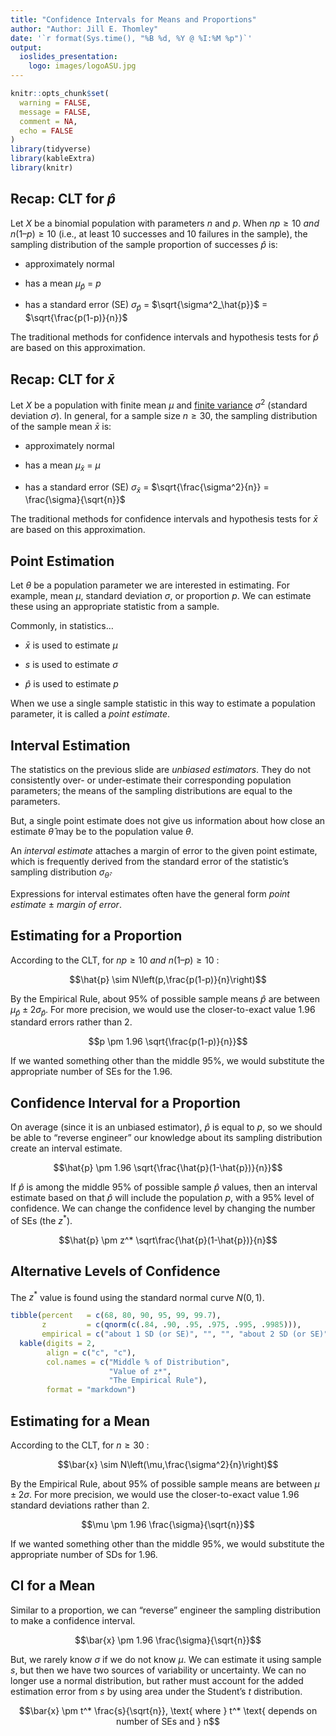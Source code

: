 ```yaml
---
title: "Confidence Intervals for Means and Proportions"
author: "Author: Jill E. Thomley"
date: '`r format(Sys.time(), "%B %d, %Y @ %I:%M %p")`'
output: 
  ioslides_presentation:
    logo: images/logoASU.jpg
---
```


```r
knitr::opts_chunk$set(
  warning = FALSE,
  message = FALSE,
  comment = NA,
  echo = FALSE
)
library(tidyverse)
library(kableExtra)
library(knitr)
```

## Recap: CLT for $\hat{p}$

Let $X$ be a binomial population with parameters $n$ and $p$. When $np \ge 10$ *and* $n(1 – p) \ge 10$ (i.e., at least 10 successes and 10 failures in the sample), the sampling distribution of the sample proportion of successes $\hat{p}$ is:

* approximately normal

* has a mean $\mu_\hat{p}$ = $p$

* has a standard error (SE) $\sigma_\hat{p}$ = $\sqrt{\sigma^2_\hat{p}}$ = $\sqrt{\frac{p(1-p)}{n}}$

The traditional methods for confidence intervals and hypothesis tests for $\hat{p}$ are based on this approximation.


## Recap: CLT for $\bar{x}$

Let $X$ be a population with finite mean $\mu$ and [finite variance](https://en.wikipedia.org/wiki/Category:Probability_distributions_with_non-finite_variance) $\sigma^2$ (standard deviation $\sigma$). In general, for a sample size $n \ge 30$, the sampling distribution of the sample mean $\bar{x}$ is:

* approximately normal

* has a mean $\mu_{\bar{x}}$ = $\mu$

* has a standard error (SE) $\sigma_{\bar{x}}$ = $\sqrt{\frac{\sigma^2}{n}} = \frac{\sigma}{\sqrt{n}}$

The traditional methods for confidence intervals and hypothesis tests for $\bar{x}$ are based on this approximation.


## Point Estimation

Let $\theta$ be a population parameter we are interested in estimating. For example, mean $\mu$, standard deviation $\sigma$, or proportion $p$. We can estimate these using an appropriate statistic from a sample. 

Commonly, in statistics...

* $\bar{x}$ is used to estimate $\mu$

* $s$ is used to estimate $\sigma$

* $\hat{p}$ is used to estimate $p$

When we use a single sample statistic in this way to estimate a population parameter, it is called a *point estimate*.


## Interval Estimation

The statistics on the previous slide are *unbiased estimators*. They do not consistently over- or under-estimate their corresponding population parameters; the means of the sampling distributions are equal to the parameters. 

But, a single point estimate does not give us information about how close an estimate $\hat{\theta}$ may be to the population value $\theta$.

An *interval estimate* attaches a margin of error to the given point estimate, which is frequently derived from the standard error of the statistic's sampling distribution $\sigma_{\hat{\theta}}$. 

Expressions for interval estimates often have the general form *point estimate* $\pm$ *margin of error*.


## Estimating for a Proportion

According to the CLT, for $np \ge 10$ *and* $n(1 – p) \ge 10$ :

$$\hat{p} \sim N\left(p,\frac{p(1-p)}{n}\right)$$

By the Empirical Rule, about 95% of possible sample means $\hat{p}$ are between $\mu_{\hat{p}} \pm 2\sigma_{\hat{p}}$. For more precision, we would use the closer-to-exact value 1.96 standard errors rather than 2.

$$p \pm 1.96 \sqrt{\frac{p(1-p)}{n}}$$

If we wanted something other than the middle 95%, we would substitute the appropriate number of SEs for the 1.96. 


## Confidence Interval for a Proportion

On average (since it is an unbiased estimator), $\hat{p}$ is equal to $p$, so we should be able to "reverse engineer" our knowledge about its sampling distribution create an interval estimate. 


$$\hat{p} \pm 1.96 \sqrt{\frac{\hat{p}(1-\hat{p})}{n}}$$

If $\hat{p}$ is among the middle 95% of possible sample $\hat{p}$ values, then an interval estimate based on that $\hat{p}$ will include the population $p$, with a 95% level of confidence. We can change the confidence level by changing the number of SEs (the $z^*$).

$$\hat{p} \pm z^* \sqrt\frac{\hat{p}(1-\hat{p})}{n}$$


## Alternative Levels of Confidence

The $z^*$ value is found using the standard normal curve $N(0, 1)$.

```r
tibble(percent   = c(68, 80, 90, 95, 99, 99.7),
       z         = c(qnorm(c(.84, .90, .95, .975, .995, .9985))),
       empirical = c("about 1 SD (or SE)", "", "", "about 2 SD (or SE)", "", "about 3 SD (or SE)")) %>% 
  kable(digits = 2,
        align = c("c", "c"),
        col.names = c("Middle % of Distribution", 
                      "Value of z*",
                      "The Empirical Rule"),
        format = "markdown") 
```

## Estimating for a Mean

According to the CLT, for $n \ge 30$ :

$$\bar{x} \sim N\left(\mu,\frac{\sigma^2}{n}\right)$$

By the Empirical Rule, about 95% of possible sample means are between $\mu \pm 2\sigma$. For more precision, we would use the closer-to-exact value 1.96 standard deviations rather than 2.

$$\mu \pm 1.96 \frac{\sigma}{\sqrt{n}}$$

If we wanted something other than the middle 95%, we would substitute the appropriate number of SDs for 1.96. 


## CI for a Mean

Similar to a proportion, we can "reverse" engineer the sampling distribution to make a confidence interval.

$$\bar{x} \pm 1.96 \frac{\sigma}{\sqrt{n}}$$

But, we rarely know $\sigma$ if we do not know $\mu$. We can estimate it using sample $s$, but then we have two sources of variability or uncertainty. We can no longer use a normal distribution, but rather must account for the added estimation error from $s$ by using area under the Student's $t$ distribution.

$$\bar{x} \pm t^* \frac{s}{\sqrt{n}}, \text{ where } t^* \text{ depends on number of SEs and } n$$
